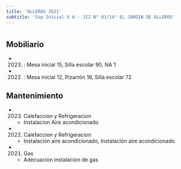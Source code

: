 ```yaml
---
title: 'OLLEROS 3621'
subtitle: 'Sup Inicial X A - JII N° 03/14° EL JARDIN DE OLLEROS'
---
```


#


## Mobiliario

*  (2023) : Mesa inicial 15, Silla escolar 90, NA 1 

*  (2022) : Mesa inicial 12, Pizarrón 16, Silla escolar 72 





## Mantenimiento

*  (2023) Calefaccion y Refrigeracion 
    + Instalacion Aire acondicionado

*  (2022) Calefaccion y Refrigeracion 
    + Instalación aire acondicionado, Instalación aire acondicionado

*  (2021) Gas 
    + Adecuacion instalacion de gas



